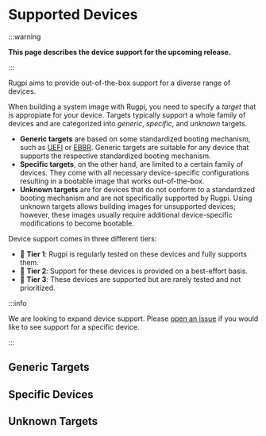 
# Supported Devices

:::warning

**This page describes the device support for the upcoming release.**

:::

Rugpi aims to provide out-of-the-box support for a diverse range of devices.

When building a system image with Rugpi, you need to specify a *target* that is appropiate for your device.
Targets typically support a whole family of devices and are categorized into *generic*, *specific*, and *unknown* targets.

- **Generic targets** are based on some standardized booting mechanism, such as [UEFI](https://en.wikipedia.org/wiki/UEFI) or [EBBR](https://github.com/ARM-software/ebbr).
Generic targets are suitable for any device that supports the respective standardized booting mechanism.
- **Specific targets**, on the other hand, are limited to a certain family of devices.
They come with all necessary device-specific configurations resulting in a bootable image that works out-of-the-box.
- **Unknown targets** are for devices that do not conform to a standardized booting mechanism and are not specifically supported by Rugpi.
Using unknown targets allows building images for unsupported devices; however, these images usually require additional device-specific modifications to become bootable.

Device support comes in three different tiers:

- 🥇 **Tier 1**: Rugpi is regularly tested on these devices and fully supports them.
- 🥈 **Tier 2**: Support for these devices is provided on a best-effort basis.
- 🥉 **Tier 3**: These devices are supported but are rarely tested and not prioritized.

:::info

We are looking to expand device support. Please [open an issue](https://github.com/silitics/rugpi/issues) if you would like to see support for a specific device.

:::


## Generic Targets

<DeviceCards type="generic" />

## Specific Devices

<DeviceCards type="specific" />

## Unknown Targets

<DeviceCards type="unknown" />
